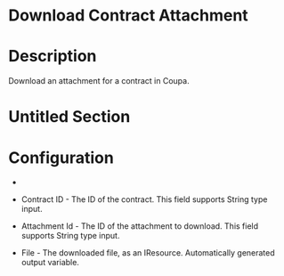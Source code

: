 ﻿# Download Contract Attachment

# Description

Download an attachment for a contract in Coupa.

# Untitled Section

# Configuration

* 
* Contract ID - The ID of the contract. This field supports String type input.
* Attachment Id - The ID of the attachment to download. This field supports String type input.





* File - The downloaded file, as an IResource. Automatically generated output variable.
